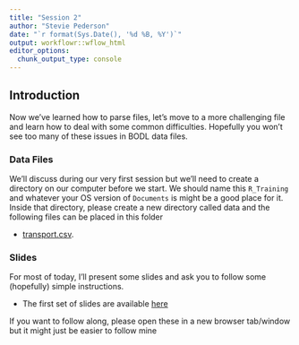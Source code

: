 ```yaml
---
title: "Session 2"
author: "Stevie Pederson"
date: "`r format(Sys.Date(), '%d %B, %Y')`"
output: workflowr::wflow_html
editor_options:
  chunk_output_type: console
---
```


## Introduction

Now we've learned how to parse files, let's move to a more challenging file and learn how to deal with some common difficulties.
Hopefully you won't see too many of these issues in BODL data files.

### Data Files

We'll discuss during our very first session but we'll need to create a directory on our computer before we start.
We should name this `R_Training` and whatever your OS version of `Documents` is might be a good place for it.
Inside that directory, please create a new directory called data and the following files can be placed in this folder

- [transport.csv](data/transport.csv).

### Slides

For most of today, I'll present some slides and ask you to follow some (hopefully) simple instructions.

- The first set of slides are available [here](1.2.1_LoadingDifficultData.html)

If you want to follow along, please open these in a new browser tab/window but it might just be easier to follow mine
